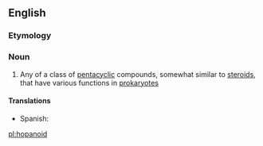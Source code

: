 ==English==

===Etymology===
{{rfe}}

===Noun===
{{wikipedia|hopanoids}}
{{en-noun}}

#{{biochemistry}} Any of a class of [[pentacyclic]] compounds, somewhat similar to [[steroid]]s, that have various functions in [[prokaryote]]s

====Translations====
{{trans-top|class of pentacyclic compounds}}
*Spanish: {{t-|es|hopanoide}}
{{trans-mid}}
{{trans-bottom}}

[[pl:hopanoid]]